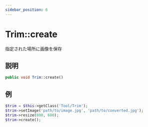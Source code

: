 ```yaml
---
sidebar_position: 6
---
```


# Trim::create

指定された場所に画像を保存

## 説明

```php
public void Trim::create()
```

## 例

```php title="Controller"
$trim = $this->getClass('Tool/Trim');
$trim->setImage('path/to/image.jpg', 'path/to/converted.jpg');
$trim->resize(800, 600);
$trim->create();
```
